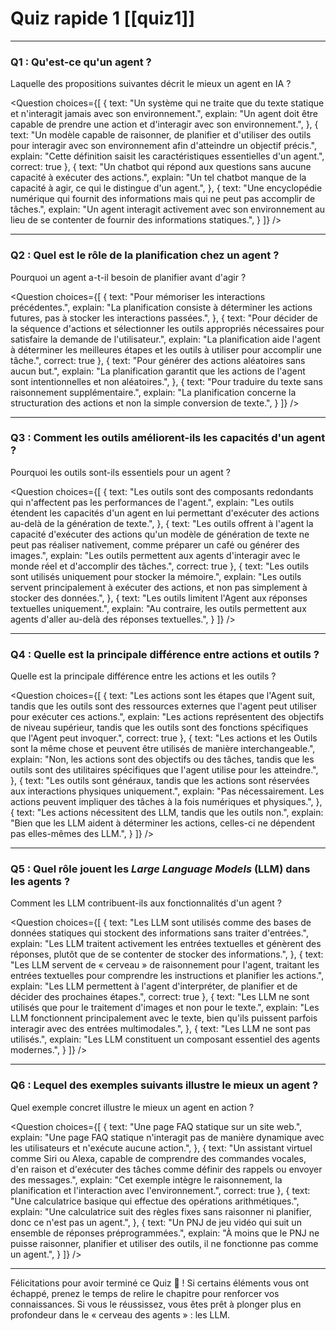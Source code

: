 # Quiz rapide 1 [[quiz1]]

---

### Q1 : Qu'est-ce qu'un agent ?
Laquelle des propositions suivantes décrit le mieux un agent en IA ?

<Question
choices={[
{
  text: "Un système qui ne traite que du texte statique et n'interagit jamais avec son environnement.",
  explain: "Un agent doit être capable de prendre une action et d'interagir avec son environnement.",
},
{
  text: "Un modèle capable de raisonner, de planifier et d'utiliser des outils pour interagir avec son environnement afin d'atteindre un objectif précis.",
  explain: "Cette définition saisit les caractéristiques essentielles d'un agent.",
  correct: true
},
{
  text: "Un chatbot qui répond aux questions sans aucune capacité à exécuter des actions.",
  explain: "Un tel chatbot manque de la capacité à agir, ce qui le distingue d'un agent.",
},
{
  text: "Une encyclopédie numérique qui fournit des informations mais qui ne peut pas accomplir de tâches.",
  explain: "Un agent interagit activement avec son environnement au lieu de se contenter de fournir des informations statiques.",
}
]}
/>

---

### Q2 : Quel est le rôle de la planification chez un agent ?
Pourquoi un agent a-t-il besoin de planifier avant d'agir ?

<Question
choices={[
{
  text: "Pour mémoriser les interactions précédentes.",
  explain: "La planification consiste à déterminer les actions futures, pas à stocker les interactions passées.",
},
{
  text: "Pour décider de la séquence d'actions et sélectionner les outils appropriés nécessaires pour satisfaire la demande de l'utilisateur.",
  explain: "La planification aide l'agent à déterminer les meilleures étapes et les outils à utiliser pour accomplir une tâche.",
  correct: true
},
{
  text: "Pour générer des actions aléatoires sans aucun but.",
  explain: "La planification garantit que les actions de l'agent sont intentionnelles et non aléatoires.",
},
{
  text: "Pour traduire du texte sans raisonnement supplémentaire.",
  explain: "La planification concerne la structuration des actions et non la simple conversion de texte.",
}
]}
/>

---

### Q3 : Comment les outils améliorent-ils les capacités d'un agent ?
Pourquoi les outils sont-ils essentiels pour un agent ?

<Question
choices={[
{
  text: "Les outils sont des composants redondants qui n'affectent pas les performances de l'agent.",
  explain: "Les outils étendent les capacités d'un agent en lui permettant d'exécuter des actions au-delà de la génération de texte.",
},
{
  text: "Les outils offrent à l'agent la capacité d'exécuter des actions qu'un modèle de génération de texte ne peut pas réaliser nativement, comme préparer un café ou générer des images.",
  explain: "Les outils permettent aux agents d'interagir avec le monde réel et d'accomplir des tâches.",
  correct: true
},
{
  text: "Les outils sont utilisés uniquement pour stocker la mémoire.",
  explain: "Les outils servent principalement à exécuter des actions, et non pas simplement à stocker des données.",
},
{
  text: "Les outils limitent l'Agent aux réponses textuelles uniquement.",
  explain: "Au contraire, les outils permettent aux agents d'aller au-delà des réponses textuelles.",
}
]}
/>

---

### Q4 : Quelle est la principale différence entre actions et outils ?
Quelle est la principale différence entre les actions et les outils ?

<Question
choices={[
{
  text: "Les actions sont les étapes que l'Agent suit, tandis que les outils sont des ressources externes que l'agent peut utiliser pour exécuter ces actions.",
  explain: "Les actions représentent des objectifs de niveau supérieur, tandis que les outils sont des fonctions spécifiques que l'Agent peut invoquer.",
  correct: true
},
{
  text: "Les actions et les Outils sont la même chose et peuvent être utilisés de manière interchangeable.",
  explain: "Non, les actions sont des objectifs ou des tâches, tandis que les outils sont des utilitaires spécifiques que l'agent utilise pour les atteindre.",
},
{
  text: "Les outils sont généraux, tandis que les actions sont réservées aux interactions physiques uniquement.",
  explain: "Pas nécessairement. Les actions peuvent impliquer des tâches à la fois numériques et physiques.",
},
{
  text: "Les actions nécessitent des LLM, tandis que les outils non.",
  explain: "Bien que les LLM aident à déterminer les actions, celles-ci ne dépendent pas elles-mêmes des LLM.",
}
]}
/>

---

### Q5 : Quel rôle jouent les *Large Language Models* (LLM) dans les agents ?
Comment les LLM contribuent-ils aux fonctionnalités d'un agent ?

<Question
choices={[
{
  text: "Les LLM sont utilisés comme des bases de données statiques qui stockent des informations sans traiter d'entrées.",
  explain: "Les LLM traitent activement les entrées textuelles et génèrent des réponses, plutôt que de se contenter de stocker des informations.",
},
{
  text: "Les LLM servent de « cerveau » de raisonnement pour l'agent, traitant les entrées textuelles pour comprendre les instructions et planifier les actions.",
  explain: "Les LLM permettent à l'agent d'interpréter, de planifier et de décider des prochaines étapes.",
  correct: true
},
{
  text: "Les LLM ne sont utilisés que pour le traitement d'images et non pour le texte.",
  explain: "Les LLM fonctionnent principalement avec le texte, bien qu'ils puissent parfois interagir avec des entrées multimodales.",
},
{
  text: "Les LLM ne sont pas utilisés.",
  explain: "Les LLM constituent un composant essentiel des agents modernes.",
}
]}
/>

---

### Q6 : Lequel des exemples suivants illustre le mieux un agent ?
Quel exemple concret illustre le mieux un agent en action ?

<Question
choices={[
{
  text: "Une page FAQ statique sur un site web.",
  explain: "Une page FAQ statique n'interagit pas de manière dynamique avec les utilisateurs et n'exécute aucune action.",
},
{
  text: "Un assistant virtuel comme Siri ou Alexa, capable de comprendre des commandes vocales, d'en raison et d'exécuter des tâches comme définir des rappels ou envoyer des messages.",
  explain: "Cet exemple intègre le raisonnement, la planification et l'interaction avec l'environnement.",
  correct: true
},
{
  text: "Une calculatrice basique qui effectue des opérations arithmétiques.",
  explain: "Une calculatrice suit des règles fixes sans raisonner ni planifier, donc ce n'est pas un agent.",
},
{
  text: "Un PNJ de jeu vidéo qui suit un ensemble de réponses préprogrammées.",
  explain: "À moins que le PNJ ne puisse raisonner, planifier et utiliser des outils, il ne fonctionne pas comme un agent.",
}
]}
/>

---

Félicitations pour avoir terminé ce Quiz 🥳 ! Si certains éléments vous ont échappé, prenez le temps de relire le chapitre pour renforcer vos connaissances. Si vous le réussissez, vous êtes prêt à plonger plus en profondeur dans le « cerveau des agents » : les LLM.
